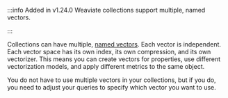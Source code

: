 :::info Added in v1.24.0
Weaviate collections support multiple, named vectors.

:::

Collections can have multiple, [named vectors](/developers/weaviate/config-refs/schema/multi-vector.md). Each vector is independent. Each vector space has its own index, its own compression, and its own vectorizer. This means you can create vectors for properties, use different vectorization models, and apply different metrics to the same object. 

You do not have to use multiple vectors in your collections, but if you do, you need to adjust your queries to specify which vector you want to use. 
